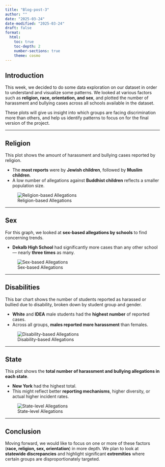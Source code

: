 ```yaml
---
title: "Blog-post-3"
author: ""
date: "2025-03-24"
date-modified: "2025-03-24"
draft: false
format:
  html:
    toc: true
    toc-depth: 2
    number-sections: true
    theme: cosmo
---
```


## Introduction

This week, we decided to do some data exploration on our dataset in order to understand and visualize some patterns. We looked at various factors such as **religion, race, orientation, and sex**, and plotted the number of harassment and bullying cases across all schools available in the dataset.

These plots will give us insight into which groups are facing discrimination more than others, and help us identify patterns to focus on for the final version of the project.

------------------------------------------------------------------------

## Religion

This plot shows the amount of harassment and bullying cases reported by religion.

-   The **most reports** were by **Jewish children**, followed by **Muslim children**.
-   A low number of allegations against **Buddhist children** reflects a smaller population size.

![Religion-based Allegations](religion.png)

------------------------------------------------------------------------

## Sex

For this graph, we looked at **sex-based allegations by schools** to find concerning trends.

-   **Dekalb High School** had significantly more cases than any other school — nearly **three times** as many.

![Sex-based Allegations](sexbased.png)

------------------------------------------------------------------------

## Disabilities

This bar chart shows the number of students reported as harassed or bullied due to disability, broken down by student group and gender.

-   **White** and **IDEA** male students had the **highest number** of reported cases.
-   Across all groups, **males reported more harassment** than females.

![Disability-based Allegations](disability.png)

------------------------------------------------------------------------

## State

This plot shows the **total number of harassment and bullying allegations in each state**.

-   **New York** had the highest total.
-   This might reflect better **reporting mechanisms**, higher diversity, or actual higher incident rates.

![State-level Allegations](state.png)

------------------------------------------------------------------------

## Conclusion

Moving forward, we would like to focus on one or more of these factors (**race, religion, sex, orientation**) in more depth. We plan to look at **statewide discrepancies** and highlight significant **extremities** where certain groups are disproportionately targeted.
